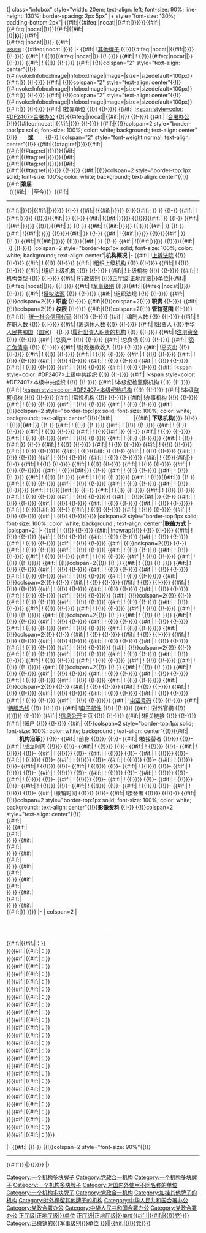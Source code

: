 <includeonly>{| class="infobox" style="width: 20em; text-align: left; font-size: 90%; line-height: 130%; border-spacing: 2px 5px"
|+ style="font-size: 130%;  padding-bottom:2px"|
{{#if:{{{中共机构名称|}}}|<span style="color: #DF2407">'''{{{中共机构名称}}}'''</span>{{#ifeq:{{{1}}}|nocat||{{#if:{{{机构名称|}}}|[[Category:一个机构多块牌子]][[Category:党政合一机构]]}}}}}}{{#if:{{{中共机构名称2|}}}|<br /><span style="color: #DF2407">'''{{{中共机构名称2}}}'''</span>{{#ifeq:{{{1}}}|nocat||[[Category:一个机构多块牌子]]}}}}{{#if:{{{中共机构名称|}}}|{{#if:{{{机构名称|}}}|<br /><span style="color: #000000">'''{{{机构名称}}}'''</span>|}}|<span style="color: #000000">'''{{{机构名称|{{PAGENAME}}}}}'''</span>}}{{#if:{{{机构名称2|}}}|<br /><span style="color: #000000">'''{{{机构名称2}}}'''</span>{{#ifeq:{{{1}}}|nocat||[[Category:一个机构多块牌子]]}}}}
{{#if:{{{对国外称|}}}|<br /><small><small>[[一个机构两块牌子|涉外时称]]：</small><span style="color: #000000">'''{{{对国外称}}}'''</span></small>{{#ifeq:{{{1}}}|nocat||[[Category:对国内外使用不同名称的单位]]}}}}
|-
{{#if:{{{牌子2|}}}|
![[一个机构两块牌子|其他牌子]]
{{!}}'''{{{牌子2}}}'''{{#ifeq:{{{1}}}|nocat||[[Category:一个机构多块牌子]]{{#if:{{{中共机构名称|}}}|[[Category:党政合一机构]]}}}}
{{!-}}}}
{{#if:{{{加挂牌子|}}}|
![[一个机构两块牌子|{{Black|加挂牌子}}]]
{{!}}'''{{{加挂牌子}}}'''{{#ifeq:{{{1}}}|nocat||[[Category:加挂其他牌子的机构]]}}
{{!-}}}}
{{#if:{{{保留牌子|}}}|
!{{nowrap|[[一个机构两块牌子|{{Black|对外保留牌子}}]]}}
{{!}}'''{{{保留牌子}}}'''{{#ifeq:{{{1}}}|nocat||[[Category:对外保留其他牌子的机构]]}}
{{!-}}}}
{{#if:{{{牌子挂在|}}}|
![[一个机构两块牌子|{{Black|牌子挂在}}]]
{{!}}{{{牌子挂在}}}
{{!-}}}}
{{#if:{{{标志1|}}}|
{{!}}colspan="2" style="text-align: center"{{!}}
{{#invoke:InfoboxImage|InfoboxImage|image={{{标志1|}}}|size={{{标志1宽度|}}}|sizedefault=100px}}<br />{{#if:{{{标志1说明|}}}|{{{标志1说明}}}}}
{{!-}}}}
{{#if:{{{标志2|}}}|
{{!}}colspan="2" style="text-align: center"{{!}}
{{#invoke:InfoboxImage|InfoboxImage|image={{{标志2|}}}|size={{{标志2宽度|}}}|sizedefault=100px}}<br />{{#if:{{{标志2说明|}}}|{{{标志2说明}}}}}
{{!-}}}}
{{#if:{{{标志3|}}}|
{{!}}colspan="2" style="text-align: center"{{!}}
{{#invoke:InfoboxImage|InfoboxImage|image={{{标志3|}}}|size={{{标志3宽度|}}}|sizedefault=100px}}<br />{{#if:{{{标志3说明|}}}|{{{标志3说明}}}}}
{{!-}}}}
{{#if:{{{挂靠单位|}}}|
!挂靠单位
{{!}}{{{挂靠单位}}}
{{!-}}}}
{{#if:{{{中共合署办公|}}}|
![[合署办公|<span style=color: #DF2407>合署办公</span>]]
{{!}}{{{中共合署办公}}}{{#ifeq:{{{1}}}|nocat||[[Category:中华人民共和国合署办公]]{{#if:{{{机构名称|}}}|[[Category:党政合署办公]]}}}}
{{!-}}}}
{{#if:{{{合署办公|}}}|
![[合署办公]]
{{!}}{{{合署办公}}}{{#ifeq:{{{1}}}|nocat||[[Category:中华人民共和国合署办公]]{{#if:{{{中共机构名称|}}}|[[Category:党政合署办公]]}}}}
{{!-}}}}
{{#if:{{{格言1|}}}|{{!}}colspan=2 style="border-top:1px solid; font-size: 100%; color: white; background:{{{color|#DF2407}}}; text-align: center"{{!}}'''[[格言|<span style=color:#FFFFFF>格言</span>]]或[[標語|<span style=color:#FFFFFF>口号</span>]]'''</span>
{{!-}}
!colspan="2" style="font-weight:normal; text-align: center"{{!}}
<BIG>'''{{{格言1}}}'''</BIG>{{#if:{{{格言1注释|}}}|{{#tag:ref|{{{格言1注释}}}}}}}{{#if:{{{格言2|}}}|<br /><BIG>'''{{{格言2}}}'''</BIG>{{#if:{{{格言2注释|}}}|{{#tag:ref|{{{格言2注释}}}}}}}}}{{#if:{{{格言3|}}}|<br /><BIG>'''{{{格言3}}}'''</BIG>{{#if:{{{格言3注释|}}}|{{#tag:ref|{{{格言3注释}}}}}}}}}{{#if:{{{格言4|}}}|<br /><BIG>'''{{{格言4}}}'''</BIG>{{#if:{{{格言4注释}}}|{{#tag:ref|{{{格言4注释}}}}}}}}}{{#if:{{{格言5|}}}|<br /><BIG>'''{{{格言5}}}'''</BIG>{{#if:{{{格言5注释|}}}|{{#tag:ref|{{{格言5注释}}}}}}}}}
{{!-}}}}
{{#if:{{{职位1|}}}|{{!}}colspan=2 style="border-top:1px solid; font-size: 100%; color: white; background:{{{color|#DF2407}}}; text-align: center"{{!}}{{#if:{{{届数|}}}|'''第{{{届数}}}届'''<br/><span style="white-space:nowrap">（{{{任期始}}}{{#if:{{{任期终|}}}|－{{{任期终}}}|至今}}）</span>{{#if:{{{职位2|}}}|<hr />{{#if:{{{人员链接|}}}|[[{{{人员链接}}}|<span style=color:#FFFFFF>'''<u>{{{人员名称|主要领导}}}</u>'''</span>]]|<span style=color:#FFFFFF>'''{{{人员名称|主要领导}}}'''</span>}}}}|{{#if:{{{人员链接|}}}|[[{{{人员链接}}}|<span style=color:#FFFFFF>'''<u>{{{人员名称|主要领导}}}</u>'''</span>]]|<span style=color:#FFFFFF>'''{{{人员名称|主要领导}}}'''</span>}}}}}}
{{!-}}
{{#if:{{{职位1|}}}|
!{{{职位1}}}{{#if:{{{人数1|}}}|{{nobold|（{{{人数1}}}{{#if:{{{职数1|}}}|/{{{职数1}}}}}）}}}}
{{!}}{{{人员1}}}{{#if:{{{衔级1|}}}|&nbsp;<small>{{{衔级1}}}</small>}}
}}
{{!-}}
{{#if:{{{职位2|}}}|
!{{{职位2}}}{{#if:{{{人数2|}}}|{{nobold|（{{{人数2}}}{{#if:{{{职数2|}}}|/{{{职数2}}}}}）}}}}
{{!}}{{{人员2}}}}}{{#if:{{{衔级2|}}}|&nbsp;<small>{{{衔级2}}}</small>}}
{{!-}}
{{#if:{{{职位3|}}}|
!{{{职位3}}}{{#if:{{{人数3|}}}|{{nobold|（{{{人数3}}}{{#if:{{{职数3|}}}|/{{{职数3}}}}}）}}}}
{{!}}{{{人员3}}}}}{{#if:{{{衔级3|}}}|&nbsp;<small>{{{衔级3}}}</small>}}
{{!-}}
{{#if:{{{职位4|}}}|
!{{{职位4}}}{{#if:{{{人数4|}}}|{{nobold|（{{{人数4}}}{{#if:{{{职数4|}}}|/{{{职数4}}}}}）}}}}
{{!}}{{{人员4}}}}}{{#if:{{{衔级4|}}}|&nbsp;<small>{{{衔级4}}}</small>}}
{{!-}}
{{#if:{{{职位5|}}}|
!{{{职位5}}}{{#if:{{{人数5|}}}|{{nobold|（{{{人数5}}}{{#if:{{{职数5|}}}|/{{{职数5}}}}}）}}}}
{{!}}{{{人员5}}}}}{{#if:{{{衔级5|}}}|&nbsp;<small>{{{衔级5}}}</small>}}
{{!-}}
{{#if:{{{职位6|}}}|
!{{{职位6}}}{{#if:{{{人数6|}}}|{{nobold|（{{{人数6}}}{{#if:{{{职数6|}}}|/{{{职数6}}}}}）}}}}
{{!}}{{{人员6}}}}}{{#if:{{{衔级6|}}}|&nbsp;<small>{{{衔级6}}}</small>}}
{{!-}}
{{#if:{{{职位7|}}}|
!{{{职位7}}}{{#if:{{{人数7|}}}|{{nobold|（{{{人数7}}}{{#if:{{{职数7|}}}|/{{{职数7}}}}}）}}}}
{{!}}{{{人员7}}}}}{{#if:{{{衔级7|}}}|&nbsp;<small>{{{衔级7}}}</small>}}
{{!-}}
{{#if:{{{职位8|}}}|
!{{{职位8}}}{{#if:{{{人数8|}}}|{{nobold|（{{{人数8}}}{{#if:{{{职数8|}}}|/{{{职数8}}}}}）}}}}
{{!}}{{{人员8}}}}}{{#if:{{{衔级8|}}}|&nbsp;<small>{{{衔级8}}}</small>}}
{{!-}}
{{#if:{{{职位9|}}}|
!{{{职位9}}}{{#if:{{{人数9|}}}|{{nobold|（{{{人数9}}}{{#if:{{{职数9|}}}|/{{{职数9}}}}}）}}}}
{{!}}{{{人员9}}}}}{{#if:{{{衔级9|}}}|&nbsp;<small>{{{衔级9}}}</small>}}
{{!-}}}}
|colspan=2 style="border-top:1px solid; font-size: 100%; color: white; background:{{{color|#DF2407}}}; text-align: center"|'''机构概况'''
|-
{{#if:{{{上诉法院|}}}|
![[中华人民共和国法院列表|上诉法院]]
{{!}}{{{上诉法院}}}
{{!-}}}}
{{#if:{{{业务上级|}}}|
!{{nowrap|业务上级机构}}
{{!}}{{{业务上级}}}
{{!-}}}}
{{#if:{{{组织上级|}}}|
!组织上级机构
{{!}}{{{组织上级}}}
{{!-}}}}
{{#if:{{{业务上级机构|}}}|
!{{nowrap|业务上级机构}}
{{!}}{{{业务上级机构}}}
{{!-}}}}
{{#if:{{{组织上级机构|}}}|
!组织上级机构
{{!}}{{{组织上级机构}}}
{{!-}}}}
{{#if:{{{上级机构|}}}|
!上级机构
{{!}}{{{上级机构}}}
{{!-}}}}
{{#if:{{{机构类型|}}}|
!机构类型
{{!}}{{{机构类型}}}
{{!-}}}}
{{#if:{{{行政级别|}}}|
![[:Category:单位行政级别|行政级别]]
{{!}}[[:Category:{{#ifeq:{{{行政级别}}}|正厅级|正地厅级|{{{行政级别}}}}}单位|{{{行政级别}}}]]{{#if:{{{撤销时间|}}}{{{接替者|}}}|[[Category:已撤销的{{#ifeq:{{{行政级别}}}|正厅级|正地厅级|{{{行政级别}}}}}单位]]|{{#ifeq:{{{1}}}|nocat||[[Category:{{#ifeq:{{{行政级别}}}|正厅级|正地厅级|{{{行政级别}}}}}单位{{#if:{{{机构名称|}}}||{{#if:{{{中共机构名称|}}}|{{!}}党}}}}]]}}}}
{{!-}}}}
{{#if:{{{军事级别|}}}|
![[中华人民共和国军事编制|军事级别]]
{{!}}[[:Category:{{{军事级别}}}单位|{{{军事级别}}}]]{{#if:{{{撤销时间|}}}{{{接替者|}}}|[[Category:已撤销的{{{军事级别}}}单位]]|{{#ifeq:{{{1}}}|nocat||[[Category:{{{军事级别}}}单位{{#if:{{{机构名称|}}}||{{#if:{{{中共机构名称|}}}|{{!}}党}}}}]]}}}}
{{!-}}}}
{{#if:{{{授权法源|}}}|
![[中華人民共和國法律|授权法源]]
{{!}}{{{授权法源}}}
{{!-}}}}
{{#if:{{{组织法规|}}}|
!组织法规
{{!}}{{{组织法规}}}
{{!-}}}}
{{#if:{{{职能|}}}|{{!}}colspan=2{{!}}
'''职能'''
{{{职能}}}
{{!-}}}}
{{#if:{{{职责|}}}|{{!}}colspan=2{{!}}
'''职责'''
{{{职责}}}
{{!-}}}}
{{#if:{{{权限|}}}|{{!}}colspan=2{{!}}
'''权限'''
{{{权限}}}
{{!-}}}}
{{#if:{{{管辖范围|}}}|{{!}}colspan=2{{!}}
'''管辖范围'''
{{{管辖范围}}}
{{!-}}}}
{{#if:{{{统一社会信用代码|{{wikidata|property|raw|P6795}}}}}|
![[统一社会信用代码]]
{{!}}{{{统一社会信用代码|{{wikidata|property|edit|P6795}}}}}
{{!-}}}}
{{#if:{{{编制人数|}}}|
!编制人数
{{!}}{{{编制人数}}}
{{!-}}}}
{{#if:{{{在职人数|}}}|
!在职人数
{{!}}{{{在职人数}}}
{{!-}}}}
{{#if:{{{离退人数|}}}|
![[离休|离]][[退休|退]]休人数
{{!}}{{{离退人数}}}
{{!-}}}}
{{#if:{{{履行出资人职责的机构|}}}|
!出资人
{{!}}[[中华人民共和国]]（[[国家]]）
{{!-}}
![[s:中华人民共和国企业国有资产法|履行出资人职责的机构]]
{{!}}{{{履行出资人职责的机构}}}
{{!-}}}}
{{#if:{{{注册资金|}}}|
![[注册资金]]
{{!}}{{{注册资金}}}
{{!-}}}}
{{#if:{{{总资产|}}}|
!总资产
{{!}}{{{总资产}}}
{{!-}}}}
{{#if:{{{总负债|}}}|
!总负债
{{!}}{{{总负债}}}
{{!-}}}}
{{#if:{{{资产负债率|}}}|
![[资产负债率]]
{{!}}{{{资产负债率}}}
{{!-}}}}
{{#if:{{{年度拨款|}}}|
!财政拨款收入
{{!}}{{{年度拨款}}}
{{!-}}}}
{{#if:{{{年度支出|}}}|
!总支出
{{!}}{{{年度支出}}}
{{!-}}}}
{{#if:{{{属性1|}}}|
!{{{属性1}}}
{{!}}{{{值1}}}
{{!-}}}}
{{#if:{{{属性2|}}}|
!{{{属性2}}}
{{!}}{{{值2}}}
{{!-}}}}
{{#if:{{{属性3|}}}|
!{{{属性3}}}
{{!}}{{{值3}}}
{{!-}}}}
{{#if:{{{属性4|}}}|
!{{{属性4}}}
{{!}}{{{值4}}}
{{!-}}}}
{{#if:{{{属性5|}}}|
!{{{属性5}}}
{{!}}{{{值5}}}
{{!-}}}}
{{#if:{{{属性6|}}}|
!{{{属性6}}}
{{!}}{{{值6}}}
{{!-}}}}
{{#if:{{{属性7|}}}|
!{{{属性7}}}
{{!}}{{{值7}}}
{{!-}}}}
{{#if:{{{属性8|}}}|
!{{{属性8}}}
{{!}}{{{值8}}}
{{!-}}}}
{{#if:{{{属性9|}}}|
!{{{属性9}}}
{{!}}{{{值9}}}
{{!-}}}}
{{#if:{{{属性10|}}}|
!{{{属性10}}}
{{!}}{{{值10}}}
{{!-}}}}
{{#if:{{{中共上级|}}}|
!<span style=color: #DF2407>上级中共组织</span>
{{!}}{{{中共上级}}}
{{!-}}}}
{{#if:{{{中共本级|}}}|
!<span style=color: #DF2407>本级中共组织</span>
{{!}}{{{中共本级}}}
{{!-}}}}
{{#if:{{{本级纪检监察|}}}|
!本级纪检监察机构
{{!}}{{{本级纪检监察}}}
{{!-}}}}
{{#if:{{{本级纪检|}}}|
![[中国共产党纪律检查机关|<span style=color: #DF2407>本级纪检机构</span>]]
{{!}}{{{本级纪检}}}
{{!-}}}}
{{#if:{{{本级监察|}}}|
!本级[[s:中华人民共和国监察法|监察]]机构
{{!}}{{{本级监察}}}
{{!-}}}}
{{#if:{{{常设机构|}}}|
!常设机构
{{!}}{{{常设机构}}}
{{!-}}}}
{{#if:{{{办事机构|}}}|
!办事机构
{{!}}{{{办事机构}}}
{{!-}}}}
{{#if:{{{类1|}}}|
!{{{类1}}}
{{!}}{{{项1}}}
{{!-}}}}
{{#if:{{{类2|}}}|
!{{{类2}}}
{{!}}{{{项2}}}
{{!-}}}}
{{#if:{{{类3|}}}|
!{{{类3}}}
{{!}}{{{项3}}}
{{!-}}}}
{{#if:{{{子类1|}}}|{{!}}colspan=2 style="border-top:1px solid; font-size: 100%; color: white; background:{{{color|#DF2407}}}; text-align: center"{{!}}{{#if:{{{下级链接|}}}|[[{{{下级链接}}}|<span style=color:#FFFFFF><u>'''下级机构'''</u></span>]]|{{#if:{{{下级名称|}}}|{{{下级名称|}}}|'''下级机构'''}}}}
{{!-}}
!{{{子类1}}}
{{!}}{{#if:{{{子项1|}}}|'''{{{子项1}}}'''}}
{{!-}}
{{#if:{{{子类1.1|}}}|
!{{nobold|　{{{子类1.1}}}}}
{{!}}{{{子项1.1}}}
{{!-}}}}
{{#if:{{{子类1.2|}}}|
!{{nobold|　{{{子类1.2}}}}}
{{!}}{{{子项1.2}}}
{{!-}}}}
{{#if:{{{子类1.3|}}}|
!{{nobold|　{{{子类1.3}}}}}
{{!}}{{{子项1.3}}}
{{!-}}}}
{{#if:{{{子类1.4|}}}|
!{{nobold|　{{{子类1.4}}}}}
{{!}}{{{子项1.4}}}
{{!-}}}}
{{#if:{{{子类2|}}}|
!{{{子类2}}}
{{!}}{{#if:{{{子项2|}}}|'''{{{子项2}}}'''}}
{{!-}}
{{#if:{{{子类2.1|}}}|
!{{nobold|　{{{子类2.1}}}}}
{{!}}{{{子项2.1}}}
{{!-}}}}
{{#if:{{{子类2.2|}}}|
!{{nobold|　{{{子类2.2}}}}}
{{!}}{{{子项2.2}}}
{{!-}}}}
{{#if:{{{子类2.3|}}}|
!{{nobold|　{{{子类2.3}}}}}
{{!}}{{{子项2.3}}}
{{!-}}}}
{{#if:{{{子类2.4|}}}|
!{{nobold|　{{{子类2.4}}}}}
{{!}}{{{子项2.4}}}
{{!-}}}}}}
{{#if:{{{子类3|}}}|
!{{{子类3}}}
{{!}}{{#if:{{{子项3|}}}|'''{{{子项3}}}'''}}
{{!-}}
{{#if:{{{子类3.1|}}}|
!{{nobold|　{{{子类3.1}}}}}
{{!}}{{{子项3.1}}}
{{!-}}}}
{{#if:{{{子类3.2|}}}|
!{{nobold|　{{{子类3.2}}}}}
{{!}}{{{子项3.2}}}
{{!-}}}}
{{#if:{{{子类3.3|}}}|
!{{nobold|　{{{子类3.3}}}}}
{{!}}{{{子项3.3}}}
{{!-}}}}
{{#if:{{{子类3.4|}}}|
!{{nobold|　{{{子类3.4}}}}}
{{!}}{{{子项3.4}}}
{{!-}}}}}}
{{#if:{{{子类4|}}}|
!{{{子类4}}}
{{!}}{{#if:{{{子项4|}}}|'''{{{子项4}}}'''}}
{{!-}}
{{#if:{{{子类4.1|}}}|
!{{nobold|　{{{子类4.1}}}}}
{{!}}{{{子项4.1}}}
{{!-}}}}
{{#if:{{{子类4.2|}}}|
!{{nobold|　{{{子类4.2}}}}}
{{!}}{{{子项4.2}}}
{{!-}}}}
{{#if:{{{子类4.3|}}}|
!{{nobold|　{{{子类4.3}}}}}
{{!}}{{{子项4.3}}}
{{!-}}}}
{{#if:{{{子类4.4|}}}|
!{{nobold|　{{{子类4.4}}}}}
{{!}}{{{子项4.4}}}
{{!-}}}}}}
{{#if:{{{子类5|}}}|
!{{{子类5}}}
{{!}}{{#if:{{{子项5|}}}|'''{{{子项5}}}'''}}
{{!-}}
{{#if:{{{子类5.1|}}}|
!{{nobold|　{{{子类5.1}}}}}
{{!}}{{{子项5.1}}}
{{!-}}}}
{{#if:{{{子类5.2|}}}|
!{{nobold|　{{{子类5.2}}}}}
{{!}}{{{子项5.2}}}
{{!-}}}}
{{#if:{{{子类5.3|}}}|
!{{nobold|　{{{子类5.3}}}}}
{{!}}{{{子项5.3}}}
{{!-}}}}
{{#if:{{{子类5.4|}}}|
!{{nobold|　{{{子类5.4}}}}}
{{!}}{{{子项5.4}}}
{{!-}}}}}}
{{#if:{{{子类6|}}}|
!{{{子类6}}}
{{!}}{{#if:{{{子项6|}}}|'''{{{子项6}}}'''}}
{{!-}}
{{#if:{{{子类6.1|}}}|
!{{nobold|　{{{子类6.1}}}}}
{{!}}{{{子项6.1}}}
{{!-}}}}
{{#if:{{{子类6.2|}}}|
!{{nobold|　{{{子类6.2}}}}}
{{!}}{{{子项6.2}}}
{{!-}}}}
{{#if:{{{子类6.3|}}}|
!{{nobold|　{{{子类6.3}}}}}
{{!}}{{{子项6.3}}}
{{!-}}}}
{{#if:{{{子类6.4|}}}|
!{{nobold|　{{{子类6.4}}}}}
{{!}}{{{子项6.4}}}
{{!-}}}}}}
{{#if:{{{子类7|}}}|
!{{{子类7}}}
{{!}}{{#if:{{{子项7|}}}|'''{{{子项7}}}'''}}
{{!-}}
{{#if:{{{子类7.1|}}}|
!{{nobold|　{{{子类7.1}}}}}
{{!}}{{{子项7.1}}}
{{!-}}}}
{{#if:{{{子类7.2|}}}|
!{{nobold|　{{{子类7.2}}}}}
{{!}}{{{子项7.2}}}
{{!-}}}}
{{#if:{{{子类7.3|}}}|
!{{nobold|　{{{子类7.3}}}}}
{{!}}{{{子项7.3}}}
{{!-}}}}
{{#if:{{{子类7.4|}}}|
!{{nobold|　{{{子类7.4}}}}}
{{!}}{{{子项7.4}}}
{{!-}}}}}}
{{#if:{{{子类8|}}}|
!{{{子类8}}}
{{!}}{{#if:{{{子项8|}}}|'''{{{子项8}}}'''}}
{{!-}}
{{#if:{{{子类8.1|}}}|
!{{nobold|　{{{子类8.1}}}}}
{{!}}{{{子项8.1}}}
{{!-}}}}
{{#if:{{{子类8.2|}}}|
!{{nobold|　{{{子类8.2}}}}}
{{!}}{{{子项8.2}}}
{{!-}}}}
{{#if:{{{子类8.3|}}}|
!{{nobold|　{{{子类8.3}}}}}
{{!}}{{{子项8.3}}}
{{!-}}}}
{{#if:{{{子类8.4|}}}|
!{{nobold|　{{{子类8.4}}}}}
{{!}}{{{子项8.4}}}
{{!-}}}}}}
{{#if:{{{子类9|}}}|
!{{{子类9}}}
{{!}}{{#if:{{{子项9|}}}|'''{{{子项9}}}'''}}
{{!-}}
{{#if:{{{子类9.1|}}}|
!{{nobold|　{{{子类9.1}}}}}
{{!}}{{{子项9.1}}}
{{!-}}}}
{{#if:{{{子类9.2|}}}|
!{{nobold|　{{{子类9.2}}}}}
{{!}}{{{子项9.2}}}
{{!-}}}}
{{#if:{{{子类9.3|}}}|
!{{nobold|　{{{子类9.3}}}}}
{{!}}{{{子项9.3}}}
{{!-}}}}
{{#if:{{{子类9.4|}}}|
!{{nobold|　{{{子类9.4}}}}}
{{!}}{{{子项9.4}}}
{{!-}}}}}}
{{#if:{{{子类10|}}}|
!{{{子类10}}}
{{!}}{{#if:{{{子项10|}}}|'''{{{子项10}}}'''}}
{{!-}}
{{#if:{{{子类10.1|}}}|
!{{nobold|　{{{子类10.1}}}}}
{{!}}{{{子项10.1}}}
{{!-}}}}
{{#if:{{{子类10.2|}}}|
!{{nobold|　{{{子类10.2}}}}}
{{!}}{{{子项10.2}}}
{{!-}}}}
{{#if:{{{子类10.3|}}}|
!{{nobold|　{{{子类10.3}}}}}
{{!}}{{{子项10.3}}}
{{!-}}}}
{{#if:{{{子类10.4|}}}|
!{{nobold|　{{{子类10.4}}}}}
{{!}}{{{子项10.4}}}
{{!-}}}}}}}}
|colspan=2 style="border-top:1px solid; font-size: 100%; color: white; background:{{{color|#DF2407}}}; text-align: center"|'''联络方式'''
|-
|colspan=2|'''{{{场所1|总部}}}'''
|-
{{#if:{{{坐标1|}}}|
!{{nobold|　[[地理坐标]]}}
{{!}}{{{坐标1}}}
{{!-}}}}
{{#if:{{{地址1|}}}|
!nowrap{{!}}{{nobold|　实际地址}}
{{!}}{{{地址1}}}
{{!-}}}}
{{#if:{{{邮址1|}}}|
!{{nobold|　通信地址}}
{{!}}{{{邮址1}}}
{{!-}}}}
{{#if:{{{邮编1|}}}|
!{{nobold|　[[中华人民共和国境内地区邮政编码列表|邮政编码]]}}
{{!}}{{{邮编1}}}
{{!-}}}}
{{#if:{{{电话1|}}}|
!{{nobold|　[[電話號碼]]}}
{{!}}{{{电话1}}}
{{!-}}}}
{{#if:{{{传真1|}}}|
!{{nobold|　[[傳真]]号码}}
{{!}}{{{传真1}}}
{{!-}}}}
{{#if:{{{官网1|}}}|
!{{nobold|　官方链接}}
{{!}}{{{官网1}}}
{{!-}}}}
{{#if:{{{交通1|}}}|
!{{nobold|　交通路线}}
{{!}}{{{交通1}}}
{{!-}}}}
{{#if:{{{场所2|}}}|
{{!}}colspan=2{{!}}'''{{{场所2}}}'''
{{!-}}
{{#if:{{{坐标2|}}}|
!{{nobold|　地理坐标}}
{{!}}{{{坐标2}}}
{{!-}}}}
{{#if:{{{地址2|}}}|
!{{nobold|　实际地址}}
{{!}}{{{地址2}}}
{{!-}}}}
{{#if:{{{邮址2|}}}|
!{{nobold|　通信地址}}
{{!}}{{{邮址2}}}
{{!-}}}}
{{#if:{{{邮编2|}}}|
!{{nobold|　邮政编码}}
{{!}}{{{邮编2}}}
{{!-}}}}
{{#if:{{{电话2|}}}|
!{{nobold|　电话号码}}
{{!}}{{{电话2}}}
{{!-}}}}
{{#if:{{{传真2|}}}|
!{{nobold|　传真号码}}
{{!}}{{{传真2}}}
{{!-}}}}
{{#if:{{{官网2|}}}|
!{{nobold|　官方链接}}
{{!}}{{{官网2}}}
{{!-}}}}
{{#if:{{{交通2|}}}|
!{{nobold|　交通路线}}
{{!}}{{{交通2}}}
{{!-}}}}}}
{{#if:{{{场所3|}}}|
{{!}}colspan=2{{!}}'''{{{场所3}}}'''
{{!-}}
{{#if:{{{坐标3|}}}|
!{{nobold|　地理坐标}}
{{!}}{{{坐标3}}}
{{!-}}}}
{{#if:{{{地址3|}}}|
!{{nobold|　实际地址}}
{{!}}{{{地址3}}}
{{!-}}}}
{{#if:{{{邮址3|}}}|
!{{nobold|　通信地址}}
{{!}}{{{邮址3}}}
{{!-}}}}
{{#if:{{{邮编3|}}}|
!{{nobold|　邮政编码}}
{{!}}{{{邮编3}}}
{{!-}}}}
{{#if:{{{电话3|}}}|
!{{nobold|　电话号码}}
{{!}}{{{电话3}}}
{{!-}}}}
{{#if:{{{传真3|}}}|
!{{nobold|　传真号码}}
{{!}}{{{传真3}}}
{{!-}}}}
{{#if:{{{官网3|}}}|
!{{nobold|　官方链接}}
{{!}}{{{官网3}}}
{{!-}}}}
{{#if:{{{交通3|}}}|
!{{nobold|　交通路线}}
{{!}}{{{交通3}}}
{{!-}}}}}}
{{#if:{{{场所4|}}}|
{{!}}colspan=2{{!}}'''{{{场所4}}}'''
{{!-}}
{{#if:{{{坐标4|}}}|
!{{nobold|　地理坐标}}
{{!}}{{{坐标4}}}
{{!-}}}}
{{#if:{{{地址4|}}}|
!{{nobold|　实际地址}}
{{!}}{{{地址4}}}
{{!-}}}}
{{#if:{{{邮址4|}}}|
!{{nobold|　通信地址}}
{{!}}{{{邮址4}}}
{{!-}}}}
{{#if:{{{邮编4|}}}|
!{{nobold|　邮政编码}}
{{!}}{{{邮编4}}}
{{!-}}}}
{{#if:{{{电话4|}}}|
!{{nobold|　电话号码}}
{{!}}{{{电话4}}}
{{!-}}}}
{{#if:{{{传真4|}}}|
!{{nobold|　传真号码}}
{{!}}{{{传真4}}}
{{!-}}}}
{{#if:{{{官网4|}}}|
!{{nobold|　官方链接}}
{{!}}{{{官网4}}}
{{!-}}}}
{{#if:{{{交通4|}}}|
!{{nobold|　交通路线}}
{{!}}{{{交通4}}}
{{!-}}}}}}
{{#if:{{{场所5|}}}|
{{!}}colspan=2{{!}}'''{{{场所5}}}'''
{{!-}}
{{#if:{{{坐标5|}}}|
!{{nobold|　地理坐标}}
{{!}}{{{坐标5}}}
{{!-}}}}
{{#if:{{{地址5|}}}|
!{{nobold|　实际地址}}
{{!}}{{{地址5}}}
{{!-}}}}
{{#if:{{{邮址5|}}}|
!{{nobold|　通信地址}}
{{!}}{{{邮址5}}}
{{!-}}}}
{{#if:{{{邮编5|}}}|
!{{nobold|　邮政编码}}
{{!}}{{{邮编5}}}
{{!-}}}}
{{#if:{{{电话5|}}}|
!{{nobold|　电话号码}}
{{!}}{{{电话5}}}
{{!-}}}}
{{#if:{{{传真5|}}}|
!{{nobold|　传真号码}}
{{!}}{{{传真5}}}
{{!-}}}}
{{#if:{{{官网5|}}}|
!{{nobold|　官方链接}}
{{!}}{{{官网5}}}
{{!-}}}}
{{#if:{{{交通5|}}}|
!{{nobold|　交通路线}}
{{!}}{{{交通5}}}
{{!-}}}}}}
{{#if:{{{场所6|}}}|
{{!}}colspan=2{{!}}'''{{{场所6}}}'''
{{!-}}
{{#if:{{{坐标6|}}}|
!{{nobold|　地理坐标}}
{{!}}{{{坐标6}}}
{{!-}}}}
{{#if:{{{地址6|}}}|
!{{nobold|　实际地址}}
{{!}}{{{地址6}}}
{{!-}}}}
{{#if:{{{邮址6|}}}|
!{{nobold|　通信地址}}
{{!}}{{{邮址6}}}
{{!-}}}}
{{#if:{{{邮编6|}}}|
!{{nobold|　邮政编码}}
{{!}}{{{邮编6}}}
{{!-}}}}
{{#if:{{{电话6|}}}|
!{{nobold|　电话号码}}
{{!}}{{{电话6}}}
{{!-}}}}
{{#if:{{{传真6|}}}|
!{{nobold|　传真号码}}
{{!}}{{{传真6}}}
{{!-}}}}
{{#if:{{{官网6|}}}|
!{{nobold|　官方链接}}
{{!}}{{{官网6}}}
{{!-}}}}
{{#if:{{{交通6|}}}|
!{{nobold|　交通路线}}
{{!}}{{{交通6}}}
{{!-}}}}}}
{{#if:{{{场所7|}}}|
{{!}}colspan=2{{!}}'''{{{场所7}}}'''
{{!-}}
{{#if:{{{坐标7|}}}|
!{{nobold|　地理坐标}}
{{!}}{{{坐标7}}}
{{!-}}}}
{{#if:{{{地址7|}}}|
!{{nobold|　实际地址}}
{{!}}{{{地址7}}}
{{!-}}}}
{{#if:{{{邮址7|}}}|
!{{nobold|　通信地址}}
{{!}}{{{邮址7}}}
{{!-}}}}
{{#if:{{{邮编7|}}}|
!{{nobold|　邮政编码}}
{{!}}{{{邮编7}}}
{{!-}}}}
{{#if:{{{电话7|}}}|
!{{nobold|　电话号码}}
{{!}}{{{电话7}}}
{{!-}}}}
{{#if:{{{传真7|}}}|
!{{nobold|　传真号码}}
{{!}}{{{传真7}}}
{{!-}}}}
{{#if:{{{官网7|}}}|
!{{nobold|　官方链接}}
{{!}}{{{官网7}}}
{{!-}}}}
{{#if:{{{交通7|}}}|
!{{nobold|　交通路线}}
{{!}}{{{交通7}}}
{{!-}}}}}}
{{#if:{{{场所8|}}}|
{{!}}colspan=2{{!}}'''{{{场所8}}}'''
{{!-}}
{{#if:{{{坐标8|}}}|
!{{nobold|　地理坐标}}
{{!}}{{{坐标8}}}
{{!-}}}}
{{#if:{{{地址8|}}}|
!{{nobold|　实际地址}}
{{!}}{{{地址8}}}
{{!-}}}}
{{#if:{{{邮址8|}}}|
!{{nobold|　通信地址}}
{{!}}{{{邮址8}}}
{{!-}}}}
{{#if:{{{邮编8|}}}|
!{{nobold|　邮政编码}}
{{!}}{{{邮编8}}}
{{!-}}}}
{{#if:{{{电话8|}}}|
!{{nobold|　电话号码}}
{{!}}{{{电话8}}}
{{!-}}}}
{{#if:{{{传真8|}}}|
!{{nobold|　传真号码}}
{{!}}{{{传真8}}}
{{!-}}}}
{{#if:{{{官网8|}}}|
!{{nobold|　官方链接}}
{{!}}{{{官网8}}}
{{!-}}}}
{{#if:{{{交通8|}}}|
!{{nobold|　交通路线}}
{{!}}{{{交通8}}}
{{!-}}}}}}
{{#if:{{{场所9|}}}|
{{!}}colspan=2{{!}}'''{{{场所9}}}'''
{{!-}}
{{#if:{{{坐标9|}}}|
!{{nobold|　地理坐标}}
{{!}}{{{坐标9}}}
{{!-}}}}
{{#if:{{{地址9|}}}|
!{{nobold|　实际地址}}
{{!}}{{{地址9}}}
{{!-}}}}
{{#if:{{{邮址9|}}}|
!{{nobold|　通信地址}}
{{!}}{{{邮址9}}}
{{!-}}}}
{{#if:{{{邮编9|}}}|
!{{nobold|　邮政编码}}
{{!}}{{{邮编9}}}
{{!-}}}}
{{#if:{{{电话9|}}}|
!{{nobold|　电话号码}}
{{!}}{{{电话9}}}
{{!-}}}}
{{#if:{{{传真9|}}}|
!{{nobold|　传真号码}}
{{!}}{{{传真9}}}
{{!-}}}}
{{#if:{{{官网9|}}}|
!{{nobold|　官方链接}}
{{!}}{{{官网9}}}
{{!-}}}}
{{#if:{{{交通9|}}}|
!{{nobold|　交通路线}}
{{!}}{{{交通9}}}
{{!-}}}}}}
{{#if:{{{场所10|}}}|
{{!}}colspan=2{{!}}'''{{{场所10}}}'''
{{!-}}
{{#if:{{{坐标10|}}}|
!{{nobold|　地理坐标}}
{{!}}{{{坐标10}}}
{{!-}}}}
{{#if:{{{地址10|}}}|
!{{nobold|　实际地址}}
{{!}}{{{地址10}}}
{{!-}}}}
{{#if:{{{邮址10|}}}|
!{{nobold|　通信地址}}
{{!}}{{{邮址10}}}
{{!-}}}}
{{#if:{{{邮编10|}}}|
!{{nobold|　邮政编码}}
{{!}}{{{邮编10}}}
{{!-}}}}
{{#if:{{{电话10|}}}|
!{{nobold|　电话号码}}
{{!}}{{{电话10}}}
{{!-}}}}
{{#if:{{{传真10|}}}|
!{{nobold|　传真号码}}
{{!}}{{{传真10}}}
{{!-}}}}
{{#if:{{{官网10|}}}|
!{{nobold|　官方链接}}
{{!}}{{{官网10}}}
{{!-}}}}
{{#if:{{{交通10|}}}|
!{{nobold|　交通路线}}
{{!}}{{{交通10}}}
{{!-}}}}}}
{{#if:{{{电话|}}}|
![[电话号码]]
{{!}}{{{电话}}}
{{!-}}}}
{{#if:{{{电话0|}}}|
![[中国大陆服务电话号码列表|特服热线]]
{{!}}{{{电话0}}}
{{!-}}}}
{{#if:{{{电子邮件|}}}|
![[电子邮件]]
{{!}}{{{电子邮件}}}
{{!-}}}}
{{#if:{{{官网|}}}{{{网址|}}}|
!對外官網
{{!}}{{{官网|[{{{网址}}} {{{网站|{{{网址}}}}}}]}}}
{{!-}}}}
{{#if:{{{公开|}}}|
![[s:中华人民共和国政府信息公开条例|信息公开]]主页
{{!}}{{{公开}}}
{{!-}}}}
{{#if:{{{链接|}}}|
!相关链接
{{!}}{{{链接}}}
{{!-}}}}
{{#if:{{{账户|}}}|
!账户
{{!}}{{{账户}}}
{{!-}}}}
{{#if:{{{前身|}}}{{{被接替者|}}}{{{成立时间|}}}{{{机构1|}}}{{{撤销时间|}}}{{{接替者|}}}|
{{!}}colspan=2 style="border-top:1px solid; font-size: 100%; color: white; background:{{{color|#DF2407}}}; text-align: center"{{!}}{{#if:{{{沿革链接|}}}|[[{{{沿革链接}}}|<span style=color:#FFFFFF><u>'''机构沿革'''</u></span>]]|'''机构沿革'''}}
{{!}}-
{{#if:{{{前身|}}}|
!前身
{{!}}{{{前身}}}}}
{{!}}-
{{#if:{{{被接替者|}}}|
!被接替者
{{!}}{{{被接替者}}}}}
{{!}}-
{{#if:{{{成立时间|}}}|
!成立时间
{{!}}{{{成立时间}}}}}
{{!}}-
{{#if:{{{机构1|}}}|
!{{{时期1}}}
{{!}}{{{机构1}}}}}
{{!}}-
{{#if:{{{机构2|}}}|
!{{{时期2}}}
{{!}}{{{机构2}}}}}
{{!}}-
{{#if:{{{机构3|}}}|
!{{{时期3}}}
{{!}}{{{机构3}}}}}
{{!}}-
{{#if:{{{机构4|}}}|
!{{{时期4}}}
{{!}}{{{机构4}}}}}
{{!}}-
{{#if:{{{机构5|}}}|
!{{{时期5}}}
{{!}}{{{机构5}}}}}
{{!}}-
{{#if:{{{机构6|}}}|
!{{{时期6}}}
{{!}}{{{机构6}}}}}
{{!}}-
{{#if:{{{机构7|}}}|
!{{{时期7}}}
{{!}}{{{机构7}}}}}
{{!}}-
{{#if:{{{机构8|}}}|
!{{{时期8}}}
{{!}}{{{机构8}}}}}
{{!}}-
{{#if:{{{机构9|}}}|
!{{{时期9}}}
{{!}}{{{机构9}}}}}
{{!}}-
{{#if:{{{机构10|}}}|
!{{{时期10}}}
{{!}}{{{机构10}}}}}
{{!}}-
{{#if:{{{机构11|}}}|
!{{{时期11}}}
{{!}}{{{机构11}}}}}
{{!}}-
{{#if:{{{机构12|}}}|
!{{{时期12}}}
{{!}}{{{机构12}}}}}
{{!}}-
{{#if:{{{机构13|}}}|
!{{{时期13}}}
{{!}}{{{机构13}}}}}
{{!}}-
{{#if:{{{机构14|}}}|
!{{{时期14}}}
{{!}}{{{机构14}}}}}
{{!}}-
{{#if:{{{机构15|}}}|
!{{{时期15}}}
{{!}}{{{机构15}}}}}
{{!}}-
{{#if:{{{机构16|}}}|
!{{{时期16}}}
{{!}}{{{机构16}}}}}
{{!}}-
{{#if:{{{机构17|}}}|
!{{{时期17}}}
{{!}}{{{机构17}}}}}
{{!}}-
{{#if:{{{机构18|}}}|
!{{{时期18}}}
{{!}}{{{机构18}}}}}
{{!}}-
{{#if:{{{机构19|}}}|
!{{{时期19}}}
{{!}}{{{机构19}}}}}
{{!}}-
{{#if:{{{机构20|}}}|
!{{{时期20}}}
{{!}}{{{机构20}}}}}
{{!}}-
{{#if:{{{机构21|}}}|
!{{{时期21}}}
{{!}}{{{机构21}}}}}
{{!}}-
{{#if:{{{机构22|}}}|
!{{{时期22}}}
{{!}}{{{机构22}}}}}
{{!}}-
{{#if:{{{机构23|}}}|
!{{{时期23}}}
{{!}}{{{机构23}}}}}
{{!}}-
{{#if:{{{机构24|}}}|
!{{{时期24}}}
{{!}}{{{机构24}}}}}
{{!}}-
{{#if:{{{机构25|}}}|
!{{{时期25}}}
{{!}}{{{机构25}}}}}
{{!}}-
{{#if:{{{撤销时间|}}}|
!撤销时间
{{!}}{{{撤销时间}}}}}
{{!}}-
{{#if:{{{接替者|}}}|
!接替者
{{!}}{{{接替者}}}}}
{{!}}-}}
{{#if:{{{image1|}}}|
{{!}}colspan=2 style="border-top:1px solid; font-size: 100%; color: white; background:{{{color|#DF2407}}}; text-align: center"{{!}}'''影像资料'''
{{!-}}
{{!}}colspan=2 style="text-align: center"{{!}}
{{scrollH|width=auto|height=200px}}
[[File:{{{image1}}}|{{{width1|230px}}}]]<br />
{{#if:{{{caption1|}}}|{{{caption1}}}<br />}}
{{#if:{{{image2|}}}|<br />
[[File:{{{image2}}}|{{{width2|230px}}}]]<br />
{{#if:{{{caption2|}}}|{{{caption2}}}<br />}}
}}
{{#if:{{{image3|}}}|<br />
[[File:{{{image3}}}|{{{width3|230px}}}]]<br />
{{#if:{{{caption3|}}}|{{{caption3}}}<br />}}
}}
{{#if:{{{image4|}}}|<br />
[[File:{{{image4}}}|{{{width4|230px}}}]]<br />
{{#if:{{{caption4|}}}|{{{caption4}}}<br />}}
}}
{{#if:{{{image5|}}}|<br />
[[File:{{{image5}}}|{{{width5|230px}}}]]<br />
{{#if:{{{caption5|}}}|{{{caption5}}}<br />}}
}}
{{#if:{{{image6|}}}|<br />
[[File:{{{image6}}}|{{{width6|230px}}}]]<br />
{{#if:{{{caption6|}}}|{{{caption6}}}<br />}}
}}
{{#if:{{{image7|}}}|<br />
[[File:{{{image7}}}|{{{width7|230px}}}]]<br />
{{#if:{{{caption7|}}}|{{{caption7}}}<br />}}
}}
{{#if:{{{image8|}}}|<br />
[[File:{{{image8}}}|{{{width8|230px}}}]]<br />
{{#if:{{{caption8|}}}|{{{caption8}}}}}
}}{{scrollF}}}}
|-
| colspan=2 | <div style="{{#if: {{{a|}}}||display:none; }}">
<div class="NavFrame collapsed" style="width: transparent; border:none; font-size: 100%; background-color: transparent">
<div class="NavHead" style="border-top:1px solid; color: white; background:{{{color|#DF2407}}}; text-align: center">对应机构</div>
<div class="NavContent" style="text-align: left">
<p>{{#if:{{{a|}}}|{{#if:{{{A|}}}|{{{A}}}：}}{{{a}}}<br />}}{{#if:{{{b|}}}|{{#if:{{{B|}}}|{{{B}}}：}}{{{b}}}<br />}}{{#if:{{{c|}}}|{{#if:{{{C|}}}|{{{C}}}：}}{{{c}}}<br />}}{{#if:{{{d|}}}|{{#if:{{{D|}}}|{{{D}}}：}}{{{d}}}<br />}}{{#if:{{{e|}}}|{{#if:{{{E|}}}|{{{E}}}：}}{{{e}}}<br />}}{{#if:{{{f|}}}|{{#if:{{{F|}}}|{{{F}}}：}}{{{f}}}<br />}}{{#if:{{{g|}}}|{{#if:{{{G|}}}|{{{G}}}：}}{{{g}}}<br />}}{{#if:{{{h|}}}|{{#if:{{{H|}}}|{{{H}}}：}}{{{h}}}<br />}}{{#if:{{{i|}}}|{{#if:{{{I|}}}|{{{I}}}：}}{{{i}}}<br />}}{{#if:{{{j|}}}|{{#if:{{{J|}}}|{{{J}}}：}}{{{j}}}<br />}}{{#if:{{{k|}}}|{{#if:{{{K|}}}|{{{K}}}：}}{{{k}}}<br />}}{{#if:{{{l|}}}|{{#if:{{{L|}}}|{{{L}}}：}}{{{l}}}<br />}}{{#if:{{{m|}}}|{{#if:{{{M|}}}|{{{M}}}：}}{{{m}}}<br />}}{{#if:{{{n|}}}|{{#if:{{{N|}}}|{{{N}}}：}}{{{n}}}<br />}}{{#if:{{{o|}}}|{{#if:{{{O|}}}|{{{O}}}：}}{{{o}}}<br />}}{{#if:{{{p|}}}|{{#if:{{{P|}}}|{{{P}}}：}}{{{p}}}<br />}}{{#if:{{{q|}}}|{{#if:{{{Q|}}}|{{{Q}}}：}}{{{q}}}<br />}}{{#if:{{{r|}}}|{{#if:{{{R|}}}|{{{R}}}：}}{{{r}}}<br />}}{{#if:{{{s|}}}|{{#if:{{{S|}}}|{{{S}}}：}}{{{s}}}<br />}}{{#if:{{{t|}}}|{{#if:{{{T|}}}|{{{T}}}：}}{{{t}}}<br />}}{{#if:{{{u|}}}|{{#if:{{{U|}}}|{{{U}}}：}}{{{u}}}<br />}}{{#if:{{{v|}}}|{{#if:{{{V|}}}|{{{V}}}：}}{{{v}}}<br />}}{{#if:{{{w|}}}|{{#if:{{{W|}}}|{{{W}}}：}}{{{w}}}<br />}}{{#if:{{{x|}}}|{{#if:{{{X|}}}|{{{X}}}：}}{{{x}}}<br />}}{{#if:{{{y|}}}|{{#if:{{{Y|}}}|{{{Y}}}：}}{{{y}}}<br />}}{{#if:{{{z|}}}|{{#if:{{{Z|}}}|{{{Z}}}：}}{{{z}}}}}</p></div></div></div>
|-
{{#if:{{{footnotes|}}}{{{格言1注释|}}}{{{格言2注释|}}}{{{格言3注释|}}}{{{格言4注释|}}}{{{格言5注释|}}}|
{{!-}}
{{!}}colspan=2 style="font-size: 90%"{{!}}
----
<references />
{{#if:{{{脚注|{{{footnotes|}}}}}}|{{{脚注|{{{footnotes}}}}}}}}}}
|}</includeonly><noinclude>
{{Documentation}}
</noinclude>